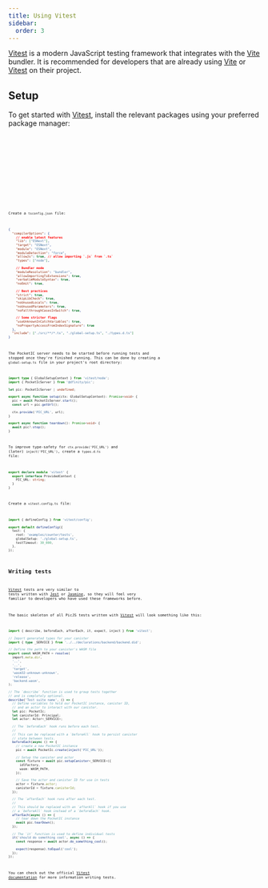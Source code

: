 ```yaml
---
title: Using Vitest
sidebar:
  order: 3
---
```



[Vitest](https://vitest.dev/) is a modern JavaScript testing framework that integrates with the [Vite](https://vitejs.dev/) bundler. It is recommended for developers that are already using [Vite](https://vitejs.dev/) or [Vitest](https://vitest.dev/) on their project.

## Setup

To get started with [Vitest](https://vitest.dev/), install the relevant packages using your preferred package manager:

<Tabs>
  <TabItem label="npm" icon="npm">
    <Code lang="shell" code="npm i -D vitest @types/node" />
  </TabItem>
  <TabItem label="pnpm" icon="pnpm">
    <Code lang="shell" code="pnpm i -D vitest @types/node" />
  </TabItem>
  <TabItem label="bun" icon="bun">
    <Code lang="shell" code="bun add -d vitest @types/node" />
  </TabItem>
  <TabItem label="yarn" icon="seti:yarn">
    <Code lang="shell" code="yarn add -D vitest @types/node" />
  </TabItem>
</Tabs>

Create a `tsconfig.json` file:

```json title="tsconfig.json"
{
  "compilerOptions": {
    // enable latest features
    "lib": ["ESNext"],
    "target": "ESNext",
    "module": "ESNext",
    "moduleDetection": "force",
    "allowJs": true, // allow importing `.js` from `.ts`
    "types": ["node"],

    // Bundler mode
    "moduleResolution": "bundler",
    "allowImportingTsExtensions": true,
    "verbatimModuleSyntax": true,
    "noEmit": true,

    // Best practices
    "strict": true,
    "skipLibCheck": true,
    "noUnusedLocals": true,
    "noUnusedParameters": true,
    "noFallthroughCasesInSwitch": true,

    // Some stricter flags
    "useUnknownInCatchVariables": true,
    "noPropertyAccessFromIndexSignature": true
  },
  "include": ["./src/**/*.ts", "./global-setup.ts", "./types.d.ts"]
}
```

The PocketIC server needs to be started before running tests and stopped once they're finished running. This can be done by creating a `global-setup.ts` file in your project's root directory:

```ts title="global-setup.ts"
import type { GlobalSetupContext } from 'vitest/node';
import { PocketIcServer } from '@dfinity/pic';

let pic: PocketIcServer | undefined;

export async function setup(ctx: GlobalSetupContext): Promise<void> {
  pic = await PocketIcServer.start();
  const url = pic.getUrl();

  ctx.provide('PIC_URL', url);
}

export async function teardown(): Promise<void> {
  await pic?.stop();
}
```

To improve type-safety for `ctx.provide('PIC_URL')` and (later) `inject('PIC_URL')`, create a `types.d.ts` file:

```ts title="types.d.ts"
export declare module 'vitest' {
  export interface ProvidedContext {
    PIC_URL: string;
  }
}
```

Create a `vitest.config.ts` file:

```ts title="vitest.config.ts"
import { defineConfig } from 'vitest/config';

export default defineConfig({
  test: {
    root: 'examples/counter/tests',
    globalSetup: './global-setup.ts',
    testTimeout: 30_000,
  },
});
```

## Writing tests

[Vitest](https://vitest.dev/) tests are very similar to tests written with [Jest](https://jestjs.io/) or [Jasmine](https://jasmine.github.io), so they will feel very familiar to developers who have used these frameworks before.

The basic skeleton of all PicJS tests written with [Vitest](https://vitest.dev/) will look something like this:

```ts title="tests/example.spec.ts"
import { describe, beforeEach, afterEach, it, expect, inject } from 'vitest';

// Import generated types for your canister
import { type _SERVICE } from '../../declarations/backend/backend.did';

// Define the path to your canister's WASM file
export const WASM_PATH = resolve(
  import.meta.dir,
  '..',
  '..',
  'target',
  'wasm32-unknown-unknown',
  'release',
  'backend.wasm',
);

// The `describe` function is used to group tests together
// and is completely optional.
describe('Test suite name', () => {
  // Define variables to hold our PocketIC instance, canister ID,
  // and an actor to interact with our canister.
  let pic: PocketIc;
  let canisterId: Principal;
  let actor: Actor<_SERVICE>;

  // The `beforeEach` hook runs before each test.
  //
  // This can be replaced with a `beforeAll` hook to persist canister
  // state between tests.
  beforeEach(async () => {
    // create a new PocketIC instance
    pic = await PocketIc.create(inject('PIC_URL'));

    // Setup the canister and actor
    const fixture = await pic.setupCanister<_SERVICE>({
      idlFactory,
      wasm: WASM_PATH,
    });

    // Save the actor and canister ID for use in tests
    actor = fixture.actor;
    canisterId = fixture.canisterId;
  });

  // The `afterEach` hook runs after each test.
  //
  // This should be replaced with an `afterAll` hook if you use
  // a `beforeAll` hook instead of a `beforeEach` hook.
  afterEach(async () => {
    // tear down the PocketIC instance
    await pic.tearDown();
  });

  // The `it` function is used to define individual tests
  it('should do something cool', async () => {
    const response = await actor.do_something_cool();

    expect(response).toEqual('cool');
  });
});
```

You can check out the official [Vitest documentation](https://vitest.dev/) for more information writing tests.
